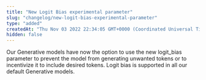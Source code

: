 ```yaml
---
title: "New Logit Bias experimental parameter"
slug: "changelog/new-logit-bias-experimental-parameter"
type: "added"
createdAt: "Thu Nov 03 2022 22:34:05 GMT+0000 (Coordinated Universal Time)"
hidden: false
---
```

Our Generative models have now the option to use the new logit_bias parameter to prevent the model from generating unwanted tokens or to incentivize it to include desired tokens. Logit bias is supported in all our default Generative models.
